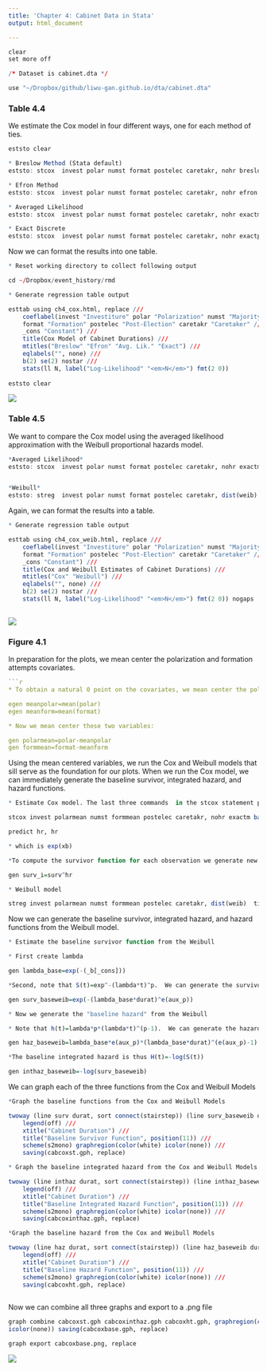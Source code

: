 ```yaml
---
title: 'Chapter 4: Cabinet Data in Stata'
output: html_document

---
```


```r

clear
set more off

/* Dataset is cabinet.dta */

use "~/Dropbox/github/liwu-gan.github.io/dta/cabinet.dta"


```

### Table 4.4

We estimate the Cox model in four different ways, one for each method of ties.

```r

eststo clear

* Breslow Method (Stata default)
eststo: stcox  invest polar numst format postelec caretakr, nohr breslow

* Efron Method
eststo: stcox  invest polar numst format postelec caretakr, nohr efron

* Averaged Likelihood
eststo: stcox  invest polar numst format postelec caretakr, nohr exactm

* Exact Discrete
eststo: stcox  invest polar numst format postelec caretakr, nohr exactp

```

Now we can format the results into one table. 

```r

* Reset working directory to collect following output 

cd ~/Dropbox/event_history/rmd

* Generate regression table output 

esttab using ch4_cox.html, replace ///
	coeflabel(invest "Investiture" polar "Polarization" numst "Majority" ///
	format "Formation" postelec "Post-Election" caretakr "Caretaker" ///
	_cons "Constant") ///
	title(Cox Model of Cabinet Durations) ///
	mtitles("Breslow" "Efron" "Avg. Lik." "Exact") ///
	eqlabels("", none) ///
	b(2) se(2) nostar ///
	stats(ll N, label("Log-Likelihood" "<em>N</em>") fmt(2 0)) 
	
eststo clear

```
![](~/Dropbox/github/liwu-gan.github.io/chapter4/ch4_cox.png){}


### Table 4.5

We want to compare the Cox model using the averaged likelihood approximation with the Weibull proportional hazards model. 

```r

*Averaged Likelihood*
eststo: stcox  invest polar numst format postelec caretakr, nohr exactm


*Weibull*
eststo: streg  invest polar numst format postelec caretakr, dist(weib) nohr 
```

Again, we can format the results into a table.

```r

* Generate regression table output 

esttab using ch4_cox_weib.html, replace ///
	coeflabel(invest "Investiture" polar "Polarization" numst "Majority" ///
	format "Formation" postelec "Post-Election" caretakr "Caretaker" ///
	_cons "Constant") ///
	title(Cox and Weibull Estimates of Cabinet Durations) ///
	mtitles("Cox" "Weibull") ///
	eqlabels("", none) ///
	b(2) se(2) nostar ///
	stats(ll N, label("Log-Likelihood" "<em>N</em>") fmt(2 0)) nogaps
	
```

![](~/Dropbox/github/liwu-gan.github.io/chapter4/ch4_cox_weib.png){}


### Figure 4.1

In preparation for the plots, we mean center the polarization and
formation attempts covariates.

```r

```r

* To obtain a natural 0 point on the covariates, we mean center the polarization and formation attempts covariates.  We do this using Stata's extension generator function:

egen meanpolar=mean(polar)
egen meanform=mean(format)

* Now we mean center these two variables:

gen polarmean=polar-meanpolar
gen formmean=format-meanform

```

Using the mean centered variables, we run the Cox and Weibull models that sill serve as the foundation for our plots. When we run the Cox model, we can immediately generate the baseline survivor, integrated hazard, and hazard functions. 

```r


* Estimate Cox model. The last three commands  in the stcox statement produce the estimates of the baseline functions, which we can graph.

stcox invest polarmean numst formmean postelec caretakr, nohr exactm basech(inthaz) basehc(haz) basesurv(surv)

predict hr, hr

* which is exp(xb)

*To compute the survivor function for each observation we generate new variable:

gen surv_i=surv^hr

* Weibull model

streg invest polarmean numst formmean postelec caretakr, dist(weib)  time

```

Now we can generate the baseline survivor, integrated hazard, and hazard functions from the Weibull model.

```r
* Estimate the baseline survivor function from the Weibull

* First create lambda

gen lambda_base=exp(-(_b[_cons]))

*Second, note that S(t)=exp^-(lambda*t)^p.  We can generate the survivor functions for the baseline case:

gen surv_baseweib=exp(-(lambda_base*durat)^e(aux_p))

* Now we generate the "baseline hazard" from the Weibull

* Note that h(t)=lambda*p*(lambda*t)^(p-1).  We can generate the hazard rate for the "baseline case."

gen haz_baseweib=lambda_base*e(aux_p)*(lambda_base*durat)^(e(aux_p)-1)

*The baseline integrated hazard is thus H(t)=-log(S(t))

gen inthaz_baseweib=-log(surv_baseweib)

```

We can graph each of the three functions from the Cox and Weibull Models

```r

*Graph the baseline functions from the Cox and Weibull Models

twoway (line surv durat, sort connect(stairstep)) (line surv_baseweib durat, sort lpattern(solid)), ///
	legend(off) ///
	xtitle("Cabinet Duration") ///
	title("Baseline Survivor Function", position(11)) ///
	scheme(s2mono) graphregion(color(white) icolor(none)) ///
	saving(cabcoxst.gph, replace)

* Graph the baseline integrated hazard from the Cox and Weibull Models

twoway (line inthaz durat, sort connect(stairstep)) (line inthaz_baseweib durat, sort lpattern(solid)), ///
	legend(off) ///
	xtitle("Cabinet Duration") ///
	title("Baseline Integrated Hazard Function", position(11)) ///
	scheme(s2mono) graphregion(color(white) icolor(none)) ///
	saving(cabcoxinthaz.gph, replace)

*Graph the baseline hazard from the Cox and Weibull Models

twoway (line haz durat, sort connect(stairstep)) (line haz_baseweib durat, sort lpattern(solid)), ///
	legend(off) ///
	xtitle("Cabinet Duration") ///
	title("Baseline Hazard Function", position(11)) ///
	scheme(s2mono) graphregion(color(white) icolor(none)) ///
	saving(cabcoxht.gph, replace)
	
```

Now we can combine all three graphs and export to a .png file

```r

graph combine cabcoxst.gph cabcoxinthaz.gph cabcoxht.gph, graphregion(color(white) ///
icolor(none)) saving(cabcoxbase.gph, replace)

graph export cabcoxbase.png, replace

```

![](~/Dropbox/github/liwu-gan.github.io/chapter4/cabcoxbase.png){
}
